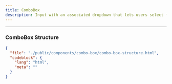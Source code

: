 ```yaml
---
title: ComboBox
description: Input with an associated dropdown that lets users select from a predefined list or enter custom values.
---
```


<ComponentPreview name="combo-box" />

---

### ComboBox Structure

```json doc-gen:file
{
  "file": "./public/components/combo-box/combo-box-structure.html",
  "codeblock": {
    "lang": "html",
    "meta": ""
  }
}
```
